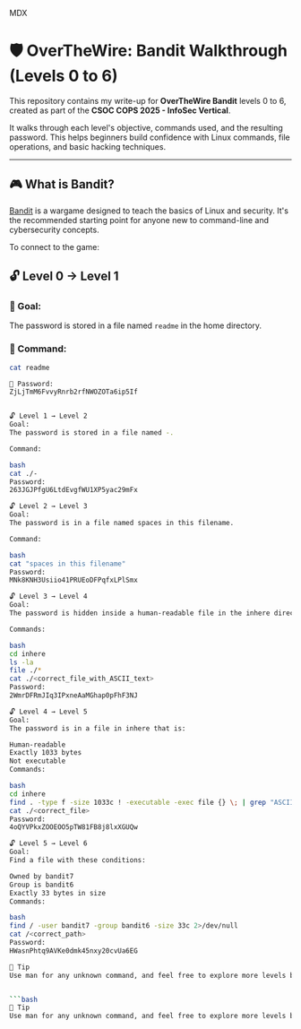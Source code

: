 
MDX
# 🛡️ OverTheWire: Bandit Walkthrough (Levels 0 to 6)

This repository contains my write-up for **OverTheWire Bandit** levels 0 to 6, created as part of the **CSOC COPS 2025 - InfoSec Vertical**.

It walks through each level's objective, commands used, and the resulting password. This helps beginners build confidence with Linux commands, file operations, and basic hacking techniques.

---

## 🎮 What is Bandit?

[Bandit](https://overthewire.org/wargames/bandit/) is a wargame designed to teach the basics of Linux and security. It's the recommended starting point for anyone new to command-line and cybersecurity concepts.

To connect to the game:
## 🔓 Level 0 → Level 1

### 🎯 Goal:
The password is stored in a file named `readme` in the home directory.

### 🧪 Command:
```bash
cat readme

🔑 Password:
ZjLjTmM6FvvyRnrb2rfNWOZOTa6ip5If


🔓 Level 1 → Level 2
Goal:
The password is stored in a file named -.

Command:

bash
cat ./-
Password:
263JGJPfgU6LtdEvgfWU1XP5yac29mFx

🔓 Level 2 → Level 3
Goal:
The password is in a file named spaces in this filename.

Command:

bash
cat "spaces in this filename"
Password:
MNk8KNH3Usiio41PRUEoDFPqfxLPlSmx

🔓 Level 3 → Level 4
Goal:
The password is hidden inside a human-readable file in the inhere directory.

Commands:

bash
cd inhere
ls -la
file ./*
cat ./<correct_file_with_ASCII_text>
Password:
2WmrDFRmJIq3IPxneAaMGhap0pFhF3NJ

🔓 Level 4 → Level 5
Goal:
The password is in a file in inhere that is:

Human-readable
Exactly 1033 bytes
Not executable
Commands:

bash
cd inhere
find . -type f -size 1033c ! -executable -exec file {} \; | grep "ASCII text"
cat ./<correct_file>
Password:
4oQYVPkxZOOEOO5pTW81FB8j8lxXGUQw

🔓 Level 5 → Level 6
Goal:
Find a file with these conditions:

Owned by bandit7
Group is bandit6
Exactly 33 bytes in size
Commands:

bash
find / -user bandit7 -group bandit6 -size 33c 2>/dev/null
cat /<correct_path>
Password:
HWasnPhtq9AVKe0dmk45nxy20cvUa6EG

🧠 Tip
Use man for any unknown command, and feel free to explore more levels beyond 6 to improve your Linux and InfoSec skills!


```bash
🧠 Tip
Use man for any unknown command, and feel free to explore more levels beyond 6 to improve your Linux and InfoSec skills!



